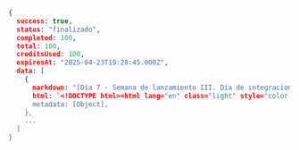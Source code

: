 ```json Node
{
  success: true,
  status: "finalizado",
  completed: 100,
  total: 100,
  creditsUsed: 100,
  expiresAt: "2025-04-23T19:28:45.000Z",
  data: [
    {
      markdown: "[Día 7 - Semana de lanzamiento III. Día de integraciones abril ...",
      html: `<!DOCTYPE html><html lang="en" class="light" style="color...`,
      metadata: [Object],
    },
    ...
  ]
}
```
